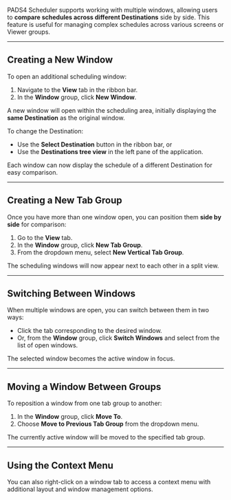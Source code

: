 PADS4 Scheduler supports working with multiple windows, allowing users to **compare schedules across different Destinations** side by side. This feature is useful for managing complex schedules across various screens or Viewer groups.

---

## Creating a New Window

To open an additional scheduling window:

1. Navigate to the **View** tab in the ribbon bar.
2. In the **Window** group, click **New Window**.

A new window will open within the scheduling area, initially displaying the **same Destination** as the original window.

To change the Destination:

- Use the **Select Destination** button in the ribbon bar, or  
- Use the **Destinations tree view** in the left pane of the application.

Each window can now display the schedule of a different Destination for easy comparison.

---

## Creating a New Tab Group

Once you have more than one window open, you can position them **side by side** for comparison:

1. Go to the **View** tab.
2. In the **Window** group, click **New Tab Group**.
3. From the dropdown menu, select **New Vertical Tab Group**.

The scheduling windows will now appear next to each other in a split view.

---

## Switching Between Windows

When multiple windows are open, you can switch between them in two ways:

- Click the tab corresponding to the desired window.
- Or, from the **Window** group, click **Switch Windows** and select from the list of open windows.

The selected window becomes the active window in focus.

---

## Moving a Window Between Groups

To reposition a window from one tab group to another:

1. In the **Window** group, click **Move To**.
2. Choose **Move to Previous Tab Group** from the dropdown menu.

The currently active window will be moved to the specified tab group.

---

## Using the Context Menu

You can also right-click on a window tab to access a context menu with additional layout and window management options.
